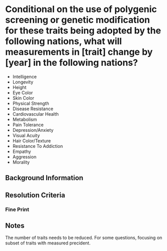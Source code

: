 
# Conditional on the use of polygenic screening or genetic modification for these traits being adopted by the following nations, what will measurements in [trait] change by [year] in the following nations?

* Intelligence
* Longevity
* Height
* Eye Color
* Skin Color
* Physical Strength
* Disease Resistance
* Cardiovascular Health
* Metabolism
* Pain Tolerance
* Depression/Anxiety
* Visual Acuity
* Hair Color/Texture
* Resistance To Addiction
* Empathy
* Aggression
* Morality

## Background Information

## Resolution Criteria

### Fine Print

## Notes

The number of traits needs to be reduced. For some questions, focusing on subset of traits with measured precident.

